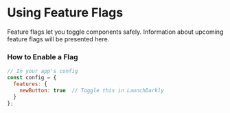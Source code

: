 
<Meta title="Getting Started/Feature Flags" />

# Using Feature Flags

Feature flags let you toggle components safely. Information about upcoming feature flags will be presented here.

### How to Enable a Flag  
```jsx
// In your app's config
const config = {
  features: {
    newButton: true  // Toggle this in LaunchDarkly
  }
};